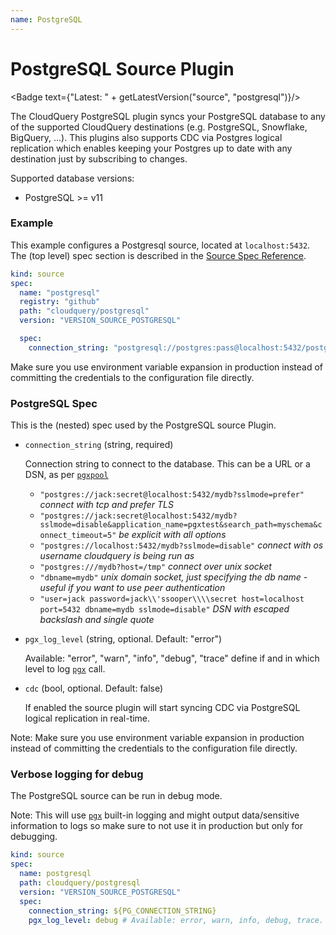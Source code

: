 ```yaml
---
name: PostgreSQL
---
```

# PostgreSQL Source Plugin


<Badge text={"Latest: " + getLatestVersion("source", "postgresql")}/>

The CloudQuery PostgreSQL plugin syncs your PostgreSQL database to any of the supported CloudQuery destinations (e.g. PostgreSQL, Snowflake, BigQuery, …).
This plugins also supports CDC via Postgres logical replication which enables keeping your Postgres up to date with any destination just by subscribing to changes.

Supported database versions:

- PostgreSQL >= v11

### Example

This example configures a Postgresql source, located at `localhost:5432`. The (top level) spec section is described in the [Source Spec Reference](/docs/reference/source-spec).

```yaml copy
kind: source
spec:
  name: "postgresql"
  registry: "github"
  path: "cloudquery/postgresql"
  version: "VERSION_SOURCE_POSTGRESQL"

  spec:
    connection_string: "postgresql://postgres:pass@localhost:5432/postgres?sslmode=disable"
```

<Callout type="info">
Make sure you use environment variable expansion in production instead of committing the credentials to the configuration file directly.
</Callout>

### PostgreSQL Spec

This is the (nested) spec used by the PostgreSQL source Plugin.

- `connection_string` (string, required)

  Connection string to connect to the database. This can be a URL or a DSN, as per [`pgxpool`](https://pkg.go.dev/github.com/jackc/pgx/v4/pgxpool#ParseConfig)

  - `"postgres://jack:secret@localhost:5432/mydb?sslmode=prefer"` _connect with tcp and prefer TLS_
  - `"postgres://jack:secret@localhost:5432/mydb?sslmode=disable&application_name=pgxtest&search_path=myschema&connect_timeout=5"` _be explicit with all options_
  - `"postgres://localhost:5432/mydb?sslmode=disable"` _connect with os username cloudquery is being run as_
  - `"postgres:///mydb?host=/tmp"` _connect over unix socket_
  - `"dbname=mydb"` _unix domain socket, just specifying the db name - useful if you want to use peer authentication_
  - `"user=jack password=jack\\'ssooper\\\\secret host=localhost port=5432 dbname=mydb sslmode=disable"` _DSN with escaped backslash and single quote_

- `pgx_log_level` (string, optional. Default: "error")

  Available: "error", "warn", "info", "debug", "trace"
  define if and in which level to log [`pgx`](https://github.com/jackc/pgx) call.

- `cdc` (bool, optional. Default: false)

  If enabled the source plugin will start syncing CDC via PostgreSQL logical replication in real-time.

Note: Make sure you use environment variable expansion in production instead of committing the credentials to the configuration file directly.

### Verbose logging for debug

The PostgreSQL source can be run in debug mode.

Note: This will use [`pgx`](https://github.com/jackc/pgx) built-in logging and might output data/sensitive information to logs so make sure to not use it in production but only for debugging.

```yaml copy
kind: source
spec:
  name: postgresql
  path: cloudquery/postgresql
  version: "VERSION_SOURCE_POSTGRESQL"
  spec:
    connection_string: ${PG_CONNECTION_STRING}
    pgx_log_level: debug # Available: error, warn, info, debug, trace. Default: "error"
```